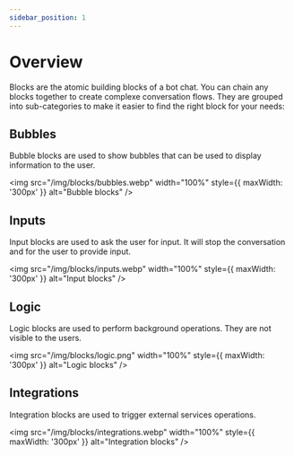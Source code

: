 ```yaml
---
sidebar_position: 1
---
```


# Overview

Blocks are the atomic building blocks of a bot chat. You can chain any blocks together to create complexe conversation flows. They are grouped into sub-categories to make it easier to find the right block for your needs:

## Bubbles

Bubble blocks are used to show bubbles that can be used to display information to the user.

<img
  src="/img/blocks/bubbles.webp"
  width="100%"
  style={{ maxWidth: '300px' }}
  alt="Bubble blocks"
/>

## Inputs

Input blocks are used to ask the user for input. It will stop the conversation and for the user to provide input.

<img
  src="/img/blocks/inputs.webp"
  width="100%"
  style={{ maxWidth: '300px' }}
  alt="Input blocks"
/>

## Logic

Logic blocks are used to perform background operations. They are not visible to the users.

<img
  src="/img/blocks/logic.png"
  width="100%"
  style={{ maxWidth: '300px' }}
  alt="Logic blocks"
/>

## Integrations

Integration blocks are used to trigger external services operations.

<img
  src="/img/blocks/integrations.webp"
  width="100%"
  style={{ maxWidth: '300px' }}
  alt="Integration blocks"
/>
